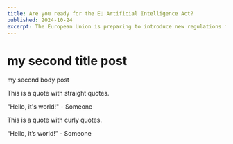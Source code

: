 ```yaml
---
title: Are you ready for the EU Artificial Intelligence Act?
published: 2024-10-24
excerpt: The European Union is preparing to introduce new regulations for artificial intelligence. Here's what you need to know.
---
```


# my second title post

my second body post

This is a quote with straight quotes.

"Hello, it's world!" - Someone

This is a quote with curly quotes.

“Hello, it’s world!” - Someone
